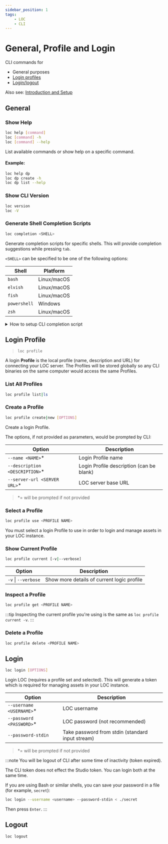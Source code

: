 ```yaml
---
sidebar_position: 1
tags:
    - LOC
    - CLI
---
```


# General, Profile and Login

CLI commands for

-   General purposes
-   [Login profiles](/legacy/0.9/cli-handbook/cli-commands/general-profile-login#login-profile)
-   [Login/logout](/legacy/0.9/cli-handbook/cli-commands/general-profile-login#login)

Also see: [Introduction and Setup](http://localhost:3000/legacy/0.9/cli-handbook/setup)


## General

### Show Help

```bash
loc help [command]
loc [command] -h
loc [command] --help
```

List available commands or show help on a specific command.

#### Example:

```bash
loc help dp
loc dp create -h
loc dp list --help
```

### Show CLI Version

```bash
loc version
loc -V
```

### Generate Shell Completion Scripts

```bash
loc completion <SHELL>
```

Generate completion scripts for specific shells. This will provide completion suggestions while pressing `tab`.

`<SHELL>` can be specified to be one of the following options:

| Shell        | Platform    |
| ------------ | ----------- |
| `bash`       | Linux/macOS |
| `elvish`     | Linux/macOS |
| `fish`       | Linux/macOS |
| `powershell` | Windows     |
| `zsh`        | Linux/macOS |

<details>
    <summary>How to setup CLI completion script</summary>

<Tabs>
  <TabItem value="bash" label="Bash" default>

Create a `loc.bash` with CLI:

```bash
mkdir -p /usr/local/bin/bash
loc completion bash > /usr/local/bin/bash/loc.bash
```

Then edit `~/.bashrc`:

```bash
echo "source /usr/local/bin/bash/loc.bash" >> ~/.bashrc
```

  </TabItem>
  <TabItem value="fish" label="fish">

Create a `loc.fish` with CLI:

```bash
mkdir -p ~/.config/fish/completions
loc completion fish > ~/.config/fish/completions/loc.fish
```

  </TabItem>
  <TabItem value="zsh" label="zsh">

Create a `_loc` script with CLI:

```bash
mkdir -p ~/.zsh/completion
loc completion zsh > ~/.zsh/completion/_loc
```

Then edit `~/.zshrc`:

```bash
sudo nano ~/.zshrc
```

Add the following lines into `~/.zshrc` then save (`Ctrl` + `x` then `y`):

```bash title="~/.zshrc" showLineNumbers
fpath+=~/.zsh/completion
autoload -U loc
loc
```

  </TabItem>
  <TabItem value="powershell" label="PowerShell">

First check if the `$PROFILE` script exists:

```shell
test-path $PROFILE
```

If printed `false`, create the `$PROFILE` script with

```shell
New-Item -Path $PROFILE -Type File -Force
```

Then append the CLI script to `$PROFILE`:

```shell
loc completion powershell >> $PROFILE
```

  </TabItem>
</Tabs>

</details>

## Login Profile

> `loc profile`

A login **Profile** is the local profile (name, description and URL) for connecting your LOC server. The Profiles will be stored globally so any CLI binaries on the same computer would access the same Profiles.

### List All Profiles

```bash
loc profile list|ls
```

### Create a Profile

```bash
loc profile create|new [OPTIONS]
```

Create a login Profile.

The options, if not provided as parameters, would be prompted by CLI:

| Option                          | Description                              |
| ------------------------------- | ---------------------------------------- |
| `--name <NAME>`\*               | Login Profile name                       |
| `--description <DESCRIPTION>`\* | Login Profile description (can be blank) |
| `--server-url <SERVER URL>`\*   | LOC server base URL                      |

> \*= will be prompted if not provided

### Select a Profile

```bash
loc profile use <PROFILE NAME>
```

You must select a login Profile to use in order to login and manage assets in your LOC instance.

### Show Current Profile

```bash
loc profile current [-v|--verbose]
```

| Option                  | Description                                |
| ----------------------- | ------------------------------------------ |
| `-v` &#124; `--verbose` | Show more details of current logic profile |

### Inspect a Profile

```bash
loc profile get <PROFILE NAME>
```

:::tip
Inspecting the current profile you're using is the same as `loc profile current -v`.
:::

### Delete a Profile

```bash
loc profile delete <PROFILE NAME>
```

## Login

```bash
loc login [OPTIONS]
```

Login LOC (requires a profile set and selected). This will generate a token which is required for managing assets in your LOC instance.

| Option                    | Description                                      |
| ------------------------- | ------------------------------------------------ |
| `--username <USERNAME>`\* | LOC username                                     |
| `--password <PASSWORD>`\* | LOC password (not recommended)                   |
| `--password-stdin`        | Take password from stdin (standard input stream) |

> \*= will be prompted if not provided

:::note
You will be logout of CLI after some time of inactivity (token expired).

The CLI token does not effect the Studio token. You can login both at the same time.

If you are using Bash or similar shells, you can save your password in a file (for example, `secret`):

```bash
loc login --username <username> --password-stdin < ./secret
```

Then press `Enter`.
:::

## Logout

```bash
loc logout
```
